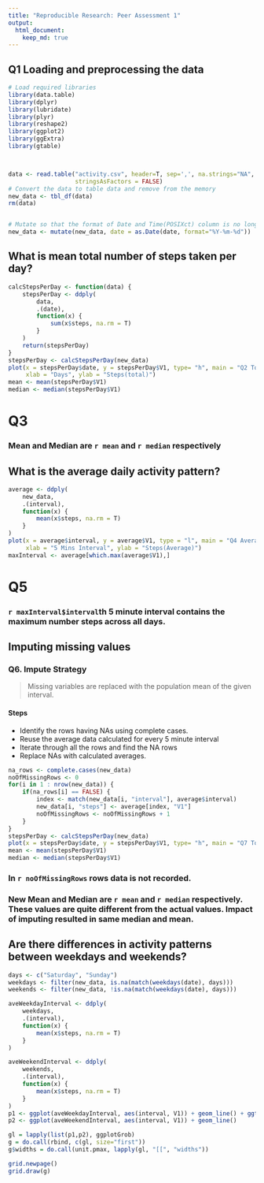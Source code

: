 ```yaml
---
title: "Reproducible Research: Peer Assessment 1"
output: 
  html_document:
    keep_md: true
---
```



## Q1 Loading and preprocessing the data
```r
# Load required libraries
library(data.table)
library(dplyr)
library(lubridate)
library(plyr)
library(reshape2)
library(ggplot2)
library(ggExtra)
library(gtable)



data <- read.table("activity.csv", header=T, sep=',', na.strings="NA", 
                   stringsAsFactors = FALSE)
# Convert the data to table data and remove from the memory
new_data <- tbl_df(data)
rm(data)


# Mutate so that the format of Date and Time(POSIXct) column is no longer a string
new_data <- mutate(new_data, date = as.Date(date, format="%Y-%m-%d"))
```    

## What is mean total number of steps taken per day?
```r
calcStepsPerDay <- function(data) {
    stepsPerDay <- ddply(
        data, 
        .(date), 
        function(x) {  
            sum(x$steps, na.rm = T)
        }
    )
    return(stepsPerDay)
}
stepsPerDay <- calcStepsPerDay(new_data)
plot(x = stepsPerDay$date, y = stepsPerDay$V1, type= "h", main = "Q2 Total No of Steps Taken Each Day",
     xlab = "Days", ylab = "Steps(total)")
mean <- mean(stepsPerDay$V1)
median <- median(stepsPerDay$V1)
```

# Q3
### Mean and Median are `r mean` and `r median` respectively

## What is the average daily activity pattern?
```r
average <- ddply(
    new_data, 
    .(interval), 
    function(x) {  
        mean(x$steps, na.rm = T)
    }
)
plot(x = average$interval, y = average$V1, type = "l", main = "Q4 Average No. Of Steps Taken(Time Series)",
     xlab = "5 Mins Interval", ylab = "Steps(Average)")
maxInterval <- average[which.max(average$V1),]
```
# Q5
### `r maxInterval$interval`th 5 minute interval contains the maximum number steps across all days.


## Imputing missing values

### Q6. Impute Strategy
>Missing variables are replaced with the population mean of the given interval.

#### Steps
* Identify the rows having NAs using complete cases.
* Reuse the average data calculated for every 5 minute interval
* Iterate through all the rows and find the NA rows
* Replace NAs with calculated averages.

```r
na_rows <- complete.cases(new_data)
noOfMissingRows <- 0
for(i in 1 : nrow(new_data)) {
    if(na_rows[i] == FALSE) {
        index <- match(new_data[i, "interval"], average$interval)
        new_data[i, "steps"] <- average[index, "V1"]
        noOfMissingRows <- noOfMissingRows + 1
    } 
}
stepsPerDay <- calcStepsPerDay(new_data)
plot(x = stepsPerDay$date, y = stepsPerDay$V1, type= "h", main = "Q7 Total No of Steps Taken Each Day After Imputing", xlab = "Days", ylab = "Steps(total)")
mean <- mean(stepsPerDay$V1)
median <- median(stepsPerDay$V1)
```
### In `r noOfMissingRows` rows data is not recorded.

### New Mean and Median are `r mean` and `r median` respectively. These values are quite different from the actual values. Impact of imputing resulted in same median and mean.

## Are there differences in activity patterns between weekdays and weekends?

```r
days <- c("Saturday", "Sunday")
weekdays <- filter(new_data, is.na(match(weekdays(date), days)))
weekends <- filter(new_data, !is.na(match(weekdays(date), days)))

aveWeekdayInterval <- ddply(
    weekdays, 
    .(interval), 
    function(x) {  
        mean(x$steps, na.rm = T)
    }
)

aveWeekendInterval <- ddply(
    weekends, 
    .(interval), 
    function(x) {  
        mean(x$steps, na.rm = T)
    }
)
p1 <- ggplot(aveWeekdayInterval, aes(interval, V1)) + geom_line() + ggtitle("Q8. Average number of steps taken     across weekdays and weekends")
p2 <- ggplot(aveWeekendInterval, aes(interval, V1)) + geom_line()

gl = lapply(list(p1,p2), ggplotGrob)     
g = do.call(rbind, c(gl, size="first"))
g$widths = do.call(unit.pmax, lapply(gl, "[[", "widths"))

grid.newpage()
grid.draw(g) 
```


